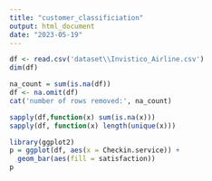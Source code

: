 ```yaml
---
title: "customer_classificiation"
output: html_document
date: "2023-05-19"
---
```



```r
df <- read.csv('dataset\\Invistico_Airline.csv')
dim(df)
```

```r
na_count = sum(is.na(df))
df <- na.omit(df)
cat('number of rows removed:', na_count)
```


```r
sapply(df,function(x) sum(is.na(x)))
sapply(df, function(x) length(unique(x)))
```

```r
library(ggplot2)
p = ggplot(df, aes(x = Checkin.service)) +
  geom_bar(aes(fill = satisfaction))
p
```


